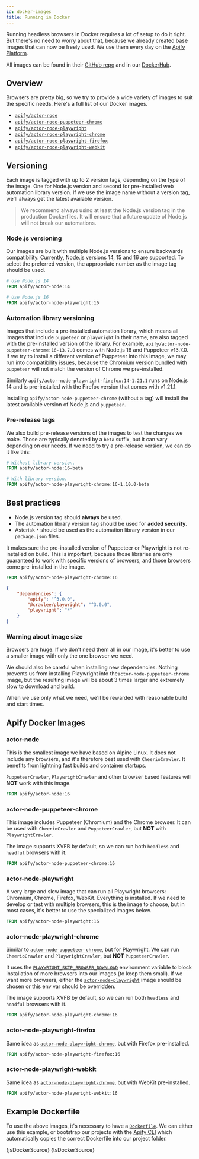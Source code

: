 ```yaml
---
id: docker-images
title: Running in Docker
---
```





Running headless browsers in Docker requires a lot of setup to do it right. But there's no need to worry about that, because we already created base images that can now be freely used. We use them every day on the [Apify Platform](./apify-platform).

All images can be found in their [GitHub repo](https://github.com/apify/apify-actor-docker) and in our [DockerHub](https://hub.docker.com/orgs/apify).

## Overview

Browsers are pretty big, so we try to provide a wide variety of images to suit the specific needs. Here's a full list of our Docker images.

- [`apify/actor-node`](#actor-node)
- [`apify/actor-node-puppeteer-chrome`](#actor-node-puppeteer-chrome)
- [`apify/actor-node-playwright`](#actor-node-playwright)
- [`apify/actor-node-playwright-chrome`](#actor-node-playwright-chrome)
- [`apify/actor-node-playwright-firefox`](#actor-node-playwright-firefox)
- [`apify/actor-node-playwright-webkit`](#actor-node-playwright-webkit)

## Versioning

Each image is tagged with up to 2 version tags, depending on the type of the image. One for Node.js version and second for pre-installed web automation library version. If we use the image name without a version tag, we'll always get the latest available version.

> We recommend always using at least the Node.js version tag in the production Dockerfiles. It will ensure that a future update of Node.js will not break our automations.

### Node.js versioning

Our images are built with multiple Node.js versions to ensure backwards compatibility. Currently, Node.js versions 14, 15 and 16 are supported. To select the preferred version, the appropriate number as the image tag should be used.

```dockerfile
# Use Node.js 14
FROM apify/actor-node:14
```

```dockerfile
# Use Node.js 16
FROM apify/actor-node-playwright:16
```

### Automation library versioning

Images that include a pre-installed automation library, which means all images that include `puppeteer` or `playwright` in their name, are also tagged with the pre-installed version of the library. For example, `apify/actor-node-puppeteer-chrome:16-13.7.0` comes with Node.js 16 and Puppeteer v13.7.0. If we try to install a different version of Puppeteer into this image, we may run into compatibility issues, because the Chromium version bundled with `puppeteer` will not match the version of Chrome we pre-installed.

Similarly `apify/actor-node-playwright-firefox:14-1.21.1` runs on Node.js 14 and is pre-installed with the Firefox version that comes with v1.21.1.

Installing `apify/actor-node-puppeteer-chrome` (without a tag) will install the latest available version of Node.js and `puppeteer`.

### Pre-release tags

We also build pre-release versions of the images to test the changes we make. Those are typically denoted by a `beta` suffix, but it can vary depending on our needs. If we need to try a pre-release version, we can do it like this:

```dockerfile
# Without library version.
FROM apify/actor-node:16-beta
```

```dockerfile
# With library version.
FROM apify/actor-node-playwright-chrome:16-1.10.0-beta
```

## Best practices

- Node.js version tag should **always** be used.
- The automation library version tag should be used for **added security**.
- Asterisk `*` should be used as the automation library version in our `package.json` files.

It makes sure the pre-installed version of Puppeteer or Playwright is not re-installed on build. This is important, because those libraries are only guaranteed to work with specific versions of browsers, and those browsers come pre-installed in the image.

```dockerfile
FROM apify/actor-node-playwright-chrome:16
```

```json
{
    "dependencies": {
        "apify": "^3.0.0",
        "@crawlee/playwright": "^3.0.0",
        "playwright": "*"
    }
}
```

### Warning about image size

Browsers are huge. If we don't need them all in our image, it's better to use a smaller image with only the one browser we need.

We should also be careful when installing new dependencies. Nothing prevents us from installing Playwright into the`actor-node-puppeteer-chrome` image, but the resulting image will be about 3 times larger and extremely slow to download and build.

When we use only what we need, we'll be rewarded with reasonable build and start times.

## Apify Docker Images

### actor-node

This is the smallest image we have based on Alpine Linux. It does not include any browsers, and it's therefore best used with <ApiLink to="cheerio-crawler/class/CheerioCrawler">`CheerioCrawler`</ApiLink>. It benefits from lightning fast builds and container startups.

&#8203;<ApiLink to="puppeteer-crawler/class/PuppeteerCrawler">`PuppeteerCrawler`</ApiLink>, <ApiLink to="playwright-crawler/class/PlaywrightCrawler">`PlaywrightCrawler`</ApiLink> and other browser based features will **NOT** work with this image.

```dockerfile
FROM apify/actor-node:16
```

### actor-node-puppeteer-chrome

This image includes Puppeteer (Chromium) and the Chrome browser. It can be used with <ApiLink to="cheerio-crawler/class/CheerioCrawler">`CheerioCrawler`</ApiLink> and <ApiLink to="puppeteer-crawler/class/PuppeteerCrawler">`PuppeteerCrawler`</ApiLink>, but **NOT** with <ApiLink to="playwright-crawler/class/PlaywrightCrawler">`PlaywrightCrawler`</ApiLink>.

The image supports XVFB by default, so we can run both `headless` and `headful` browsers with it.

```dockerfile
FROM apify/actor-node-puppeteer-chrome:16
```

### actor-node-playwright

A very large and slow image that can run all Playwright browsers: Chromium, Chrome, Firefox, WebKit. Everything is installed. If we need to develop or test with multiple browsers, this is the image to choose, but in most cases, it's better to use the specialized images below.

```dockerfile
FROM apify/actor-node-playwright:16
```

### actor-node-playwright-chrome

Similar to [`actor-node-puppeteer-chrome`](#actor-node-puppeteer-chrome), but for Playwright. We can run <ApiLink to="cheerio-crawler/class/CheerioCrawler">`CheerioCrawler`</ApiLink> and <ApiLink to="playwright-crawler/class/PlaywrightCrawler">`PlaywrightCrawler`</ApiLink>, but **NOT** <ApiLink to="puppeteer-crawler/class/PuppeteerCrawler">`PuppeteerCrawler`</ApiLink>.

It uses the [`PLAYWRIGHT_SKIP_BROWSER_DOWNLOAD`](https://playwright.dev/docs/api/environment-variables/) environment variable to block installation of more browsers into our images (to keep them small). If we want more browsers, either the [`actor-node-playwright`](#actor-node-playwright) image should be chosen or this env var should be overridden.

The image supports XVFB by default, so we can run both `headless` and `headful` browsers with it.

```dockerfile
FROM apify/actor-node-playwright-chrome:16
```

### actor-node-playwright-firefox

Same idea as [`actor-node-playwright-chrome`](#actor-node-playwright-chrome), but with Firefox
pre-installed.

```dockerfile
FROM apify/actor-node-playwright-firefox:16
```

### actor-node-playwright-webkit

Same idea as [`actor-node-playwright-chrome`](#actor-node-playwright-chrome), but with WebKit
pre-installed.

```dockerfile
FROM apify/actor-node-playwright-webkit:16
```

## Example Dockerfile

To use the above images, it's necessary to have a [`Dockerfile`](https://docs.docker.com/engine/reference/builder/). We can either use this example, or bootstrap our projects with the [Apify CLI](./getting_started.mdx#creating-a-new-project) which automatically copies the correct Dockerfile into our project folder.

<Tabs>
    <TabItem value="js" label="For JavaScript Projects">
        <CodeBlock language="dockerfile">
            {jsDockerSource}
        </CodeBlock>
    </TabItem>
    <TabItem value="ts" label="For TypeScript Projects">
        <CodeBlock language="dockerfile">
            {tsDockerSource}
        </CodeBlock>
    </TabItem>
</Tabs>
